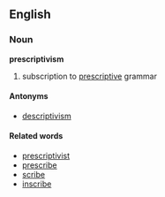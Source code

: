 == English ==
=== Noun ===
'''prescriptivism'''

# subscription to [[prescriptive]] grammar

====Antonyms====
*[[descriptivism]]

==== Related words ====
* [[prescriptivist]]
* [[prescribe]]
* [[scribe]]
* [[inscribe]]